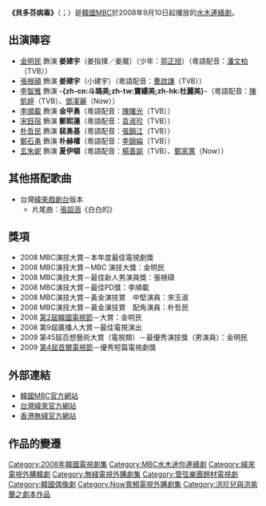 {{Infobox Television
| show_name            = 貝多芬病毒 
| original_name        = {{lang|ko|베토벤 바이러스}}
| image                =  [[File:Beethoven_Virus.jpg|250px]]
| caption              = 
| show_name_2          = 
| genre                = 
| format               = 
| creator              = 
| developer            = 
| writer               = [[洪氏姊妹#洪珍兒、洪紫蘭|洪珍兒、洪紫蘭]]
| director             = [[李在奎|李在奎]]
| creative_director    =
| presenter            = 
| starring             = [[金明民|金明民]]、[[李智雅|李智雅]]、[[張根碩|張根碩]]、[[宋鈺宿|宋鈺宿]]、[[李順載|李順載]]
| slogan               = 
| judges               = 
| voices               = 
| narrated             = 
| theme_music_composer = 
| opentheme            = 
| endtheme             = 
| composer             = 
| country              = {{KOR}}
| language             = [[韩语|韩语]]
| num_seasons          = <!-- or num_series -->
| num_episodes         = 18
| list_episodes        = 
| executive_producer   = 
| producer             = 
| supervising_producer = 
| editor               = 
| location             = 
| cinematography       = 
| camera               = 
| runtime              = 約70分鐘（含廣告）
| company              = 金鐘學製作公司
| distributor          = 
| channel              = [[文化廣播_(韓國)|MBC]]
| picture_format       = 
| audio_format         = 
| first_run            = {{KOR}}
| first_aired          = {{start date|2008|9|10}}
| last_aired           = {{start date|2008|11|13}}
| status               = 
| preceded_by          = [[大韓民國的律師|大韓民國的律師]]
| followed_by          = [[綜合醫院2|綜合醫院2]]
| 台灣名稱             = 貝多芬病毒
| 港澳名稱             = 貝多芬病毒
| 馬來西亞名稱         = {{ubl|情迷貝多芬（八度空間）|贝多芬病毒（[[Oh!K_TV_ASIA|Oh!K]]）}}
| 新加坡名稱           = 贝多芬病毒
| related              = 
| website              = http://www.imbc.com/broad/tv/drama/thoven/
| production_website   = 
}}

'''《貝多芬病毒》'''（{{lang-ko|'''베토벤 바이러스'''}}；{{lang-en|'''Beethoven Virus'''}}）是[[韓國|韓國]][[韓國文化廣播公司|MBC]]於2008年9月10日起播放的[[MBC水木連續劇|水木連續劇]]。

== 出演陣容 ==
*[[金明民|金明民]] 飾演 '''姜建宇'''（姜指揮／姜魔）（少年：[[郭正旭|郭正旭]]）（粵語配音：[[潘文柏|潘文柏]]（TVB））
*[[張根碩|張根碩]] 飾演 '''姜建宇'''（小建宇）（粵語配音：[[曹啟謙|曹啟謙]]（TVB））
*[[李智雅|李智雅]] 飾演 '''-{zh-cn:斗璐美;zh-tw:竇縷美;zh-hk:杜麗美}-'''（粵語配音：[[陳凱婷|陳凱婷]]（TVB）、[[鄧潔麗|鄧潔麗]]（Now）） 
*[[李順載|李順載]] 飾演 '''金甲勇'''（粵語配音：[[陳曙光|陳曙光]]（TVB））
*[[宋鈺宿|宋鈺宿]] 飾演 '''鄭熙蓮'''（粵語配音：[[袁淑珍|袁淑珍]]（TVB））
*[[朴哲民_(演員)|朴哲民]] 飾演 '''裴勇基'''（粵語配音：[[張錦江|張錦江]]（TVB））
*[[鄭石勇|鄭石勇]] 飾演 '''朴赫權'''（粵語配音：[[李錦綸_(配音員)|李錦綸]]（TVB））
*[[玄朱妮|玄朱妮]] 飾演 '''夏伊頓'''（粵語配音：[[楊善諭|楊善諭]]（TVB）、[[鄭家蕙|鄭家蕙]]（Now））

== 其他搭配歌曲 ==
*台灣[[緯來戲劇台|緯來戲劇台]]版本
**片尾曲：[[張韶涵|張韶涵]]《白白的》

== 獎項 ==
*2008 MBC演技大賞－本年度最佳電視劇獎
*2008 MBC演技大賞－MBC 演技大獎：金明民
*2008 MBC演技大賞－最佳新人男演員獎：張根碩
*2008 MBC演技大賞－最佳PD獎：李順載
*2008 MBC演技大賞－黃金演技賞　中堅演員：宋玉淑
*2008 MBC演技大賞－黃金演技賞　配角演員：朴哲民
*2008 [[韓國電視劇節|第2屆韓國電視節]]－大賞：金明民
*2008 第9屆廣播人大賞－最佳電視演出
*2009 第45屆百想藝術大賞（電視類）－最優秀演技獎（男演員）：金明民
*2009 [[第4屆首爾電視節|第4屆首爾電視節]]－優秀短篇電視劇獎

== 外部連結 ==
*[http://www.imbc.com/broad/tv/drama/thoven/ 韓國MBC官方網站] {{Wayback|url=http://www.imbc.com/broad/tv/drama/thoven/ |date=20100224080643 }} {{ko icon}}
*[http://tdrama.videoland.com.tw/channel/Beethoven_v/default.asp 台灣緯來官方網站] {{Wayback|url=http://tdrama.videoland.com.tw/channel/Beethoven_v/default.asp |date=20110413075253 }} {{zh-tw}}
*[http://programme.tvb.com/drama/beethovenvirus/ 香港無綫官方網站] {{Wayback|url=http://programme.tvb.com/drama/beethovenvirus/ |date=20200418132345 }}{{zh-hk}}

== 作品的變遷 ==
{{電視節目的變遷
|電視台= {{flagicon|South Korea}} 韓國 [[韓國文化廣播公司|MBC]]
|播放檔次= [[MBC水木連續劇|水木劇]]
|節目名稱= 貝多芬病毒<br />（2008年9月10日 - 2008年11月13日）
|上一節目= [[大韓民國的律師|大韓民國的律師]]<br />（2008年7月9日- 2008年9月4日）
|下一節目= [[綜合醫院2|綜合醫院2]]<br />（2008年11月20日- 2008年1月15日）
}}

{{電視節目的變遷
|電視台= {{flagicon|Hong Kong}} 香港 [[無綫劇集台|無綫劇集台]]
|播放檔次= 星期六 15:00-17:30 (連播兩集)
|節目名稱= 貝多芬病毒<br />（2009.2.28 - 2009.4.25）
|上一節目= [[之前&之後整形外科|整容俠醫]]<br />（2009.1.17 - 2009.2.21）
|下一節目= [[伊甸園之東_(電視劇)|伊甸之東]]<br />（2009.5.9 - 2009.8.8）  
|2電視台= {{flagicon|Hong Kong}} 香港 [[無綫電視|無綫電視]][[J2|J2]]
|2播放檔次= 星期一、二 22:30-23:55
|2節目名稱= 貝多芬病毒<br />（2009.9.1 - 2009.11.3）
|2上一節目= [[奔跑吧!|奔跑吧!]]<br />（2009.8.18 - 2009.8.31）
|2下一節目= [[他們生活的世界|戀愛夢工場]]<br />（2009.11.9 - 2009.12.29）  
}}
{{電視節目的變遷
| 電視台={{flagicon|Taiwan}} 台灣 [[緯來戲劇台|緯來戲劇台]]
| 播放檔次=星期一至五22:00-23:00
| 節目名稱=貝多芬病毒<br />（2009.9.14 - 2009.10.21）
| 上一節目=[[愛在青瓦台|愛在青瓦臺]]<br />（2009.08.10 - 2009.9.11）
| 下一節目=[[善德女王_(韓國電視劇)|善德女王]]<br />（2009.10.22 - 2010.3.3）}}
{{電視節目的變遷
|電視台= {{flagicon|Malaysia}} 马来西亚 [[八度空间_(电视台)|八度空间]]
|播放檔次= 星期一至五 20:30-21:30
|節目名稱= 情迷贝多芬<br />（2009.10.5 - 2009.11.6）
|上一節目= [[每天夜晚|每天夜晚]]<br />（2009.8.18 - 2009.10.2）
|下一節目= [[福气又安康|福气又安康]]<br />(2009.11.9 -122009.12.15）
}}
{{電視節目的變遷
|電視台= {{flagicon|Japan}} 日本 [[富士電視台|富士電視台]]
|播放檔次= {{tsl|ja|韓流α|韓流α}} 星期一至五14:07-15:27節目
|節目名稱= {{lang|ja|ベートーベン・ウィルス}}<br />（2011年2月1日-2011年2月17日）
|上一節目= [[原來是美男|原來是美男]]<br />（2011年1月11日-2011年1月28日）<br />[[寶貝與我|寶貝與我]]<br />（2011年1月31日）
|下一節目= [[現在還想結婚的女人|戀愛手冊]]<br />（2011年2月18日-2011年3月1日）
}}
{{電視節目的變遷	
|電視台= {{flagicon|HK}} 香港 [[Now寬頻電視|Now]][[Now香港台|香港台]]
|播放檔次= 經典時刻 星期一至五 21:30-22:30
|節目名稱= 貝多芬病毒<br />（2014.01.21 - 2014.02.25）
|上一節目= [[惡作劇之吻～Love_in_TOKYO|惡作劇之吻]]<br />（2013.12.30 - 2014.01.20）
|下一節目= [[黃真伊_(電視劇)|黃真伊]]<br />（2014.02.26 - 2014.04.09）
}}
{{MBC水木迷你連續劇}}
{{金鐘學製作公司}}
{{DEFAULTSORT:Beethoven Virus}}
[[Category:2008年韓國電視劇集|Category:2008年韓國電視劇集]]
[[Category:MBC水木迷你連續劇|Category:MBC水木迷你連續劇]]
[[Category:緯來電視外購韓劇|Category:緯來電視外購韓劇]]
[[Category:無綫電視外購劇集|Category:無綫電視外購劇集]]
[[Category:管弦樂團題材電視劇|Category:管弦樂團題材電視劇]]
[[Category:韓國偶像劇|Category:韓國偶像劇]]
[[Category:Now寬頻電視外購劇集|Category:Now寬頻電視外購劇集]]
[[Category:洪珍兒與洪紫蘭之劇本作品|Category:洪珍兒與洪紫蘭之劇本作品]]